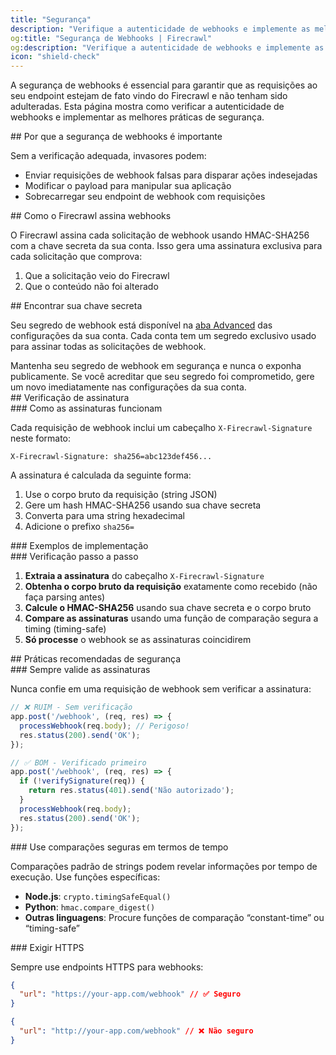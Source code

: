 ```yaml
---
title: "Segurança"
description: "Verifique a autenticidade de webhooks e implemente as melhores práticas de segurança"
og:title: "Segurança de Webhooks | Firecrawl"
og:description: "Verifique a autenticidade de webhooks e implemente as melhores práticas de segurança"
icon: "shield-check"
---
```



A segurança de webhooks é essencial para garantir que as requisições ao seu endpoint estejam de fato vindo do Firecrawl e não tenham sido adulteradas. Esta página mostra como verificar a autenticidade de webhooks e implementar as melhores práticas de segurança.

<div id="why-webhook-security-matters">
  ## Por que a segurança de webhooks é importante
</div>

Sem a verificação adequada, invasores podem:

- Enviar requisições de webhook falsas para disparar ações indesejadas
- Modificar o payload para manipular sua aplicação
- Sobrecarregar seu endpoint de webhook com requisições

<div id="how-firecrawl-signs-webhooks">
  ## Como o Firecrawl assina webhooks
</div>

O Firecrawl assina cada solicitação de webhook usando HMAC-SHA256 com a chave secreta da sua conta. Isso gera uma assinatura exclusiva para cada solicitação que comprova:

1. Que a solicitação veio do Firecrawl
2. Que o conteúdo não foi alterado

<div id="finding-your-secret-key">
  ## Encontrar sua chave secreta
</div>

Seu segredo de webhook está disponível na [aba Advanced](https://www.firecrawl.dev/app/settings?tab=advanced) das configurações da sua conta. Cada conta tem um segredo exclusivo usado para assinar todas as solicitações de webhook.

<Warning>
  Mantenha seu segredo de webhook em segurança e nunca o exponha publicamente. Se você
  acreditar que seu segredo foi comprometido, gere um novo imediatamente nas
  configurações da sua conta.
</Warning>

<div id="signature-verification">
  ## Verificação de assinatura
</div>

<div id="how-signatures-work">
  ### Como as assinaturas funcionam
</div>

Cada requisição de webhook inclui um cabeçalho `X-Firecrawl-Signature` neste formato:

```
X-Firecrawl-Signature: sha256=abc123def456...
```

A assinatura é calculada da seguinte forma:

1. Use o corpo bruto da requisição (string JSON)
2. Gere um hash HMAC-SHA256 usando sua chave secreta
3. Converta para uma string hexadecimal
4. Adicione o prefixo `sha256=`

<div id="implementation-examples">
  ### Exemplos de implementação
</div>

<CodeGroup>

<WebhookSignatureJS />

<WebhookSignaturePython />

</CodeGroup>

<div id="step-by-step-verification">
  ### Verificação passo a passo
</div>

1. **Extraia a assinatura** do cabeçalho `X-Firecrawl-Signature`
2. **Obtenha o corpo bruto da requisição** exatamente como recebido (não faça parsing antes)
3. **Calcule o HMAC-SHA256** usando sua chave secreta e o corpo bruto
4. **Compare as assinaturas** usando uma função de comparação segura a timing (timing-safe)
5. **Só processe** o webhook se as assinaturas coincidirem

<div id="security-best-practices">
  ## Práticas recomendadas de segurança
</div>

<div id="always-validate-signatures">
  ### Sempre valide as assinaturas
</div>

Nunca confie em uma requisição de webhook sem verificar a assinatura:

```javascript
// ❌ RUIM - Sem verificação
app.post('/webhook', (req, res) => {
  processWebhook(req.body); // Perigoso!
  res.status(200).send('OK');
});

// ✅ BOM - Verificado primeiro
app.post('/webhook', (req, res) => {
  if (!verifySignature(req)) {
    return res.status(401).send('Não autorizado');
  }
  processWebhook(req.body);
  res.status(200).send('OK');
});
```

<div id="use-timing-safe-comparisons">
  ### Use comparações seguras em termos de tempo
</div>

Comparações padrão de strings podem revelar informações por tempo de execução. Use funções específicas:

- **Node.js**: `crypto.timingSafeEqual()`
- **Python**: `hmac.compare_digest()`
- **Outras linguagens**: Procure funções de comparação “constant-time” ou “timing-safe”

<div id="require-https">
  ### Exigir HTTPS
</div>

Sempre use endpoints HTTPS para webhooks:

```json
{
  "url": "https://your-app.com/webhook" // ✅ Seguro
}
```

```json
{
  "url": "http://your-app.com/webhook" // ❌ Não seguro
}
```
